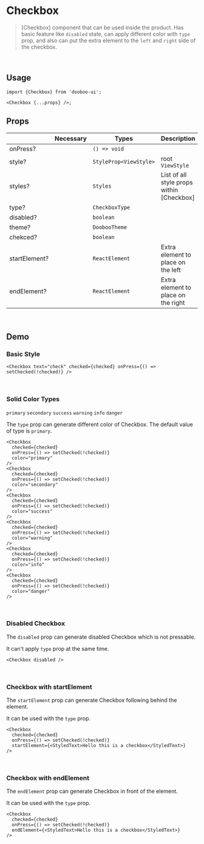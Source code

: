 
<Meta title="Components/Checkbox" />

# Checkbox

> [Checkbox] component that can be used inside the product. Has basic feature like `disabled` state, can apply different color with `type` prop, and also can put the extra element to the `left` and `right` side of the checkbox.

<br />

## Usage

```tsx
import {Checkbox} from 'dooboo-ui';

<Checkbox {...props} />;
```

## Props

|               | Necessary | Types                  | Description                               | Default |
| ------------- | --------- | ---------------------- | ----------------------------------------- | ------- |
| onPress?      |           | `() => void`           |                                           |         |
| style?        |           | `StyleProp<ViewStyle>` | root `ViewStyle`                          |         |
| styles?       |           | `Styles`               | List of all style props within [Checkbox] |         |
| type?         |           | `CheckboxType`         |                                           | primary |
| disabled?     |           | `boolean`              |                                           |         |
| theme?        |           | `DoobooTheme`          |                                           |         |
| chekced?      |           | `boolean`              |                                           |         |
| startElement? |           | `ReactElement`         | Extra element to place on the left        |         |
| endElement?   |           | `ReactElement`         | Extra element to place on the right       |         |

<br />

## Demo

### Basic Style

```tsx
<Checkbox text="check" checked={checked} onPress={() => setChecked(!checked)} />
```

<Basic  />
<br />

### Solid Color Types

`primary` `secondary` `success` `warning` `info` `danger`

The `type` prop can generate different color of Checkbox. The default value of type is `primary`.

```tsx
<Checkbox
  checked={checked}
  onPress={() => setChecked(!checked)}
  color="primary"
/>
<Checkbox
  checked={checked}
  onPress={() => setChecked(!checked)}
  color="secondary"
/>
<Checkbox
  checked={checked}
  onPress={() => setChecked(!checked)}
  color="success"
/>
<Checkbox
  checked={checked}
  onPress={() => setChecked(!checked)}
  color="warning"
/>
<Checkbox
  checked={checked}
  onPress={() => setChecked(!checked)}
  color="info"
/>
<Checkbox
  checked={checked}
  onPress={() => setChecked(!checked)}
  color="danger"
/>
```

<Solid />
<br />

### Disabled Checkbox

The `disabled` prop can generate disabled Checkbox which is not pressable.

It can't apply `type` prop at the same time.

```tsx
<Checkbox disabled />
```

<Disabled />
<br />

### Checkbox with startElement

The `startElement` prop can generate Checkbox following behind the element.

It can be used with the `type` prop.

```tsx
<Checkbox
  checked={checked}
  onPress={() => setChecked(!checked)}
  startElement={<StyledText>Hello this is a checkbox</StyledText>}
/>
```

<StartElement />
<br />

### Checkbox with endElement

The `endElement` prop can generate Checkbox in front of the element.

It can be used with the `type` prop.

```tsx
<Checkbox
  checked={checked}
  onPress={() => setChecked(!checked)}
  endElement={<StyledText>Hello this is a checkbox</StyledText>}
/>
```

<EndElement />
<br />
